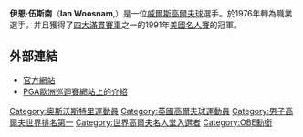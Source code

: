 {{Infobox golfer
| name              = Ian Woosnam <br /> <small>[[Order_of_the_British_Empire|OBE]]</small>
| image             = Ian Woosnam at Royal Troon cropped.jpg
| imagesize         = 200px
| caption           = 2009年攝
| fullname          = Ian Harold Woosnam
| nickname          = Woosie
| birth_date        = {{birth date and age|1958|3|2|df=y}}
| birth_place       = [[英格蘭|英格蘭]][[奧斯沃斯特里|奧斯沃斯特里]]
| death_date        = <!-- {{Death date and age|YYYY|MM|DD|1958|3|2|df=y}} -->
| death_place       =
| height            = {{height|m=1.64}}
| weight            = {{convert|168|lb|kg st|abbr=on}}
| nationality       = {{WAL}}
| residence         = [[澤西|澤西]]
| spouse            = Glendryth (m. 1983)
| partner           =
| children          = Daniel, Rebecca, Ami
| college           =
| yearpro           = 1976
| retired           = <!-- Year retired -->
| tour              = {{le|歐洲長春巡迴賽|European Senior Tour}}<br/>{{le|冠軍巡迴賽|PGA Tour Champions}}
| extour            = [[PGA歐洲巡迴賽|歐洲巡迴賽]]
| prowins           = 52
| pgawins           = 2
| eurowins          = 29 ([[List_of_golfers_with_most_European_Tour_wins|6th all time]])
| auswins           = 2
| champwins         = 1
| seneurowins       = 5
| otherwins         = 16
| majorwins         = 1
| masters           = '''Won''': [[1991_Masters_Tournament|1991]]
| usopen            = T2: [[1989_U.S._Open_(golf)|1989]]
| open              = T3: [[1986_Open_Championship|1986]], [[2001_Open_Championship|2001]]
| pga               = 6th: [[1989_PGA_Championship|1989]]
| wghofid           = ian-woosnam
| wghofyear         = 2017
| award1            = [[大英帝國勳章|大英帝國勳章]]
| year1             = 2007
| award2            = [[European_Tour_Order_of_Merit|European Tour<br/>Order of Merit winner]]
| year2             = 1987, 1990
| award3            = [[European_Tour_Golfer_of_the_Year|European Tour<br/>Player of the Year]]
| year3             = 1987, 1990
| award4            = [[European_Senior_Tour#Order_of_Merit_winners|European Senior Tour<br/>Order of Merit winner]]
| year4             = 2008
| awardssection     = <!-- location of awards page or section -->
}}
'''伊恩·伍斯南'''（'''Ian Woosnam''',{{bd|1958年|3月2日}}）是一位[[威爾斯|威爾斯]][[高爾夫球|高爾夫球]]選手。於1976年轉為職業選手。并且獲得了[[四大賽|四大滿貫賽事]]之一的1991年[[美國名人賽|美國名人賽]]的冠軍。

==外部連結==
*[https://web.archive.org/web/20081218081506/http://www.woosie.com/ 官方網站]
*[http://www.europeantour.com/publish.sps?pageid=127&pagegid=%7B20E6AA6B%2D0225%2D4C71%2DBD89%2D2ACBEE615D69%7D&playerId=210 PGA歐洲巡迴賽網站上的介紹]{{dead link|date=2018年5月 |bot=InternetArchiveBot |fix-attempted=yes }}

{{Authority control}}

{{DEFAULTSORT:Woosnam, Ian}}
[[Category:奥斯沃斯特里運動員|Category:奥斯沃斯特里運動員]]
[[Category:英國高爾夫球運動員|Category:英國高爾夫球運動員]]
[[Category:男子高爾夫世界排名第一|Category:男子高爾夫世界排名第一]]
[[Category:世界高爾夫名人堂入選者|Category:世界高爾夫名人堂入選者]]
[[Category:OBE勳銜|Category:OBE勳銜]]